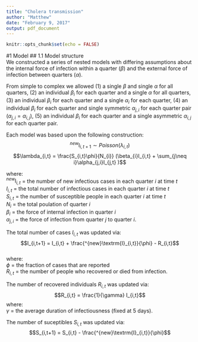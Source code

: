 ```yaml
---
title: "Cholera transmission"
author: "Matthew"
date: "February 9, 2017"
output: pdf_document
---
```


```r
knitr::opts_chunk$set(echo = FALSE)
```

#1 Model
## 1.1 Model structure  
We constructed a series of nested models with differing assumptions about the internal force of infection within a quarter ($\beta$) and the external force of infection between quarters ($\alpha$).  

From simple to complex we allowed (1) a single $\beta$ and single $\alpha$ for all quarters, (2) an individual $\beta_{i}$ for each quarter and a single $\alpha$ for all quarters, (3) an individual $\beta_{i}$ for each quarter and a single $\alpha_{i}$ for each quarter, (4) an individual $\beta_{i}$ for each quarter and single symmetric $\alpha_{j,i}$ for each quarter pair ($\alpha_{j,i} = \alpha_{i,j}$), (5) an individual $\beta_{i}$ for each quarter and a single asymmetric $\alpha_{i,j}$ for each quarter pair.  

Each model was based upon the following construction:
$$^{new}\textrm{I}_{i,t+1}\sim Poisson(\lambda_{i,t})$$
$$\lambda_{i,t} = \frac{S_{i,t}\phi}{N_{i}} (\beta_{i}I_{i,t} + \sum_{j\neq i}\alpha_{j,i}I_{j,t} )$$

where:  
$^{new}\textrm{I}_{i,t}$ = the number of new infectious cases in each quarter $i$ at time $t$  
$I_{i,t}$ = the total number of infectious cases in each quarter $i$ at time $t$  
$S_{i,t}$ = the number of susceptible people in each quarter $i$ at time $t$  
$N_{i}$ = the total poulation of quarter $i$  
$\beta_{i}$ = the force of internal infection in quarter $i$  
$\alpha_{j,i}$ = the force of infection from quarter $j$ to quarter $i$.  


The total number of cases $I_{i,t}$ was updated via:
$$I_{i,t+1} = I_{i,t} + \frac{^{new}\textrm{I}_{i,t}}{\phi} - R_{i,t}$$  
where:  
$\phi$ = the fraction of cases that are reported  
$R_{i,t}$ = the number of people who recovered or died from infection.

The number of recovered individuals $R_{i,t}$ was updated via:  
$$R_{i,t} = \frac{1}{\gamma} I_{i,t}$$
where:  
$\gamma$ = the average duration of infectiousness (fixed at 5 days).  

The number of suceptibles $S_{i,t}$ was updated via:
$$S_{i,t+1} = S_{i,t} - \frac{^{new}\textrm{I}_{i,t}}{\phi}$$


